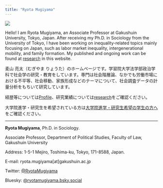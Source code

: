 ```yaml
---
title: "Ryota Mugiyama"
---
```


![](images/IMG_3657-edited-1536x960.png)

Hello! I am Ryota Mugiyama, an Associate Professor at Gakushuin University, Tokyo, Japan. After receiving my Ph.D. in Sociology from the University of Tokyo, I have been working on inequality-related topics mainly focusing on Japan, such as labor market inequality, intergenerational mobility, and family formation. My published and ongoing work can be found at [research](research.html) in this website.

麦山 亮太（むぎやま りょうた）のホームページです。学習院大学法学部政治学科で社会学の研究・教育をしています。専門は社会階層論、なかでも労働市場における不平等、社会移動、家族形成などのテーマについて、社会調査データの計量分析をもちいて研究しています。

経歴等については[Profile](profile.html)、研究業績については[research](research.html)をご確認ください。

大学院進学・研究生を希望されている方は[大学院進学・研究生希望の学生の方へ](students.html)をご確認ください。

***

**Ryota Mugiyama**, Ph.D. in Sociology.

Associate Professor, Department of Political Studies, Faculty of Law, Gakushuin University

Address: 1-5-1 Mejiro, Toshima-ku, Tokyo, 171-8588, Japan.

E-mail: ryota.mugiyama\[at\]gakushuin.ac.jp

Twitter: [\@RyotaMugiyama](https://twitter.com/RyotaMugiyama)

Bluesky: [\@ryotamugiyama.bsky.social](https://bsky.app/profile/ryotamugiyama.bsky.social)

